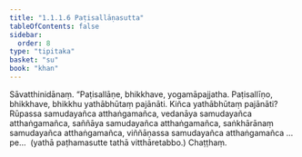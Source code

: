 ```yaml
---
title: "1.1.1.6 Paṭisallāṇasutta"
tableOfContents: false
sidebar:
  order: 8
type: "tipitaka"
basket: "su"
book: "khan"
---
```



<DynamicBreadcrumb />

<Division number="6" book="khan" bookNo="13" page="14">

<Paragraph number="74" book="khan">
Sāvatthinidānaṃ. “Paṭisallāṇe, bhikkhave, yogamāpajjatha. Paṭisallīṇo, bhikkhave, bhikkhu yathābhūtaṃ pajānāti. Kiñca yathābhūtaṃ pajānāti? Rūpassa samudayañca atthaṅgamañca, vedanāya samudayañca atthaṅgamañca, saññāya samudayañca atthaṅgamañca, saṅkhārānaṃ samudayañca atthaṅgamañca, viññāṇassa samudayañca atthaṅgamañca …pe…  (yathā paṭhamasutte tathā vitthāretabbo.)

</Paragraph>
</Division>

<Paragraph number="75" type="center" book="khan">
Chaṭṭhaṃ.
</Paragraph>